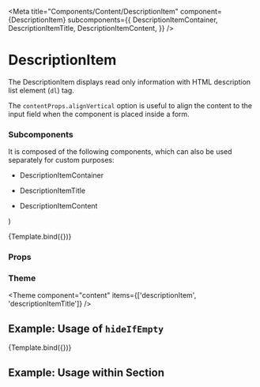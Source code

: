 
<Meta
  title="Components/Content/DescriptionItem"
  component={DescriptionItem}
  subcomponents={{
    DescriptionItemContainer,
    DescriptionItemTitle,
    DescriptionItemContent,
  }}
/>

# DescriptionItem

The DescriptionItem displays read only information with HTML description list element (`dl`) tag.

The `contentProps.alignVertical` option is useful to align the content to the input field when the component is placed inside a form.

### Subcomponents

It is composed of the following components, which can also be used separately for custom purposes:

- DescriptionItemContainer
- DescriptionItemTitle
- DescriptionItemContent

  <DescriptionItem title={title} content={content} hideIfEmpty={hideIfEmpty} />
)

<Canvas>
  <Story
    name="Default"
    args={{ title: 'Name', content: 'John Doe', hideIfEmpty: false }}
  >
    {Template.bind({})}
  </Story>
</Canvas>

### Props

<ArgsTable story="Default" />

### Theme

<Theme
  component="content"
  items={['descriptionItem', 'descriptionItemTitle']}
/>

## Example: Usage of `hideIfEmpty`

<Canvas>
  <Story
    name="Hide if empty"
    args={{ title: 'Name', content: null, hideIfEmpty: true }}
  >
    {Template.bind({})}
  </Story>
</Canvas>

## Example: Usage within Section

<Canvas>
  <Story name="Usage within Section">
    <Section>
      <SectionContainer>
        <SectionContent>
          <DescriptionItem content="Name" title="John Doe" />
        </SectionContent>
      </SectionContainer>
    </Section>
  </Story>
</Canvas>
